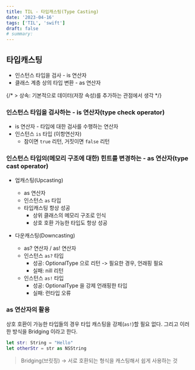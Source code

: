 ```yaml
---
title: TIL - 타입캐스팅(Type Casting)
date: '2023-04-16'
tags: ['TIL', 'swift']
draft: false
# summary:
---
```


## 타입캐스팅

- 인스턴스 타입을 검사 - is 연산자
- 클래스 계층 상의 타입 변환 - as 연산자

{/* > 상속: 기본적으로 데이터(저장 속성)를 추가하는 관점에서 생각 */}

### 인스턴스 타입을 검사하는 - is 연산자(type check operator)

- is 연산자 - 타입에 대한 검사를 수행하는 연산자
- 인스턴스 `is` 타입 (이항연산자)
  - 참이면 `true` 리턴, 거짓이면 `false` 리턴

### 인스턴스 타입의(메모리 구조에 대한) 힌트를 변경하는 - as 연산자(type cast operator)

- 업캐스팅(Upcasting)

  - as 연산자
  - 인스턴스 `as` 타입
  - 타입캐스팅 항상 성공
    - 상위 클래스의 메모리 구조로 인식
    - 상호 호환 가능한 타입도 항상 성공

- 다운캐스팅(Downcasting)

  - as? 연산자 / as! 연산자
  - 인스턴스 `as?` 타입
    - 성공: OptionalType 으로 리턴 -> 필요한 경우, 언래핑 필요
    - 실패: nill 리턴
  - 인스턴스 `as!` 타입
    - 성공: OptionalType 을 강제 언래핑한 타입
    - 실패: 런타입 오류

### as 연산자의 활용

상호 호환이 가능한 타입들의 경우 타입 캐스팅을 강제(`as!`)할 필요 없다.
그리고 이러한 방식을 Bridging 이라고 한다.

```swift
let str: String = "Hello"
let otherStr = str as NSString
```

> Bridging(브릿징) -> 서로 호환되는 형식을 캐스팅해서 쉽게 사용하는 것
